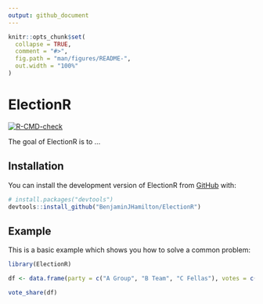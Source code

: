 ```yaml
---
output: github_document
---
```


<!-- README.md is generated from README.Rmd. Please edit that file -->

```r
knitr::opts_chunk$set(
  collapse = TRUE,
  comment = "#>",
  fig.path = "man/figures/README-",
  out.width = "100%"
)
```

# ElectionR

<!-- badges: start -->
[![R-CMD-check](https://github.com/BenjaminJHamilton/ElectionR/actions/workflows/R-CMD-check.yaml/badge.svg)](https://github.com/BenjaminJHamilton/ElectionR/actions/workflows/R-CMD-check.yaml)
<!-- badges: end -->

The goal of ElectionR is to ...

## Installation

You can install the development version of ElectionR from [GitHub](https://github.com/) with:

``` r
# install.packages("devtools")
devtools::install_github("BenjaminJHamilton/ElectionR")
```

## Example

This is a basic example which shows you how to solve a common problem:

```r
library(ElectionR)

df <- data.frame(party = c("A Group", "B Team", "C Fellas"), votes = c(5.5, 9.2, 1.2))

vote_share(df)
```
